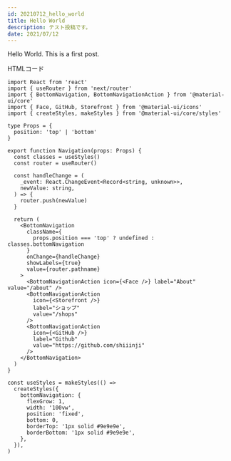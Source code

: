 ```yaml
---
id: 20210712_hello_world
title: Hello World
description: テスト投稿です。
date: 2021/07/12
---
```


Hello World.
This is a first post.

<div style={{ backgroundColor: 'blue' }}>HTMLコード</div>

```tsx
import React from 'react'
import { useRouter } from 'next/router'
import { BottomNavigation, BottomNavigationAction } from '@material-ui/core'
import { Face, GitHub, Storefront } from '@material-ui/icons'
import { createStyles, makeStyles } from '@material-ui/core/styles'

type Props = {
  position: 'top' | 'bottom'
}

export function Navigation(props: Props) {
  const classes = useStyles()
  const router = useRouter()

  const handleChange = (
    _event: React.ChangeEvent<Record<string, unknown>>,
    newValue: string,
  ) => {
    router.push(newValue)
  }

  return (
    <BottomNavigation
      className={
        props.position === 'top' ? undefined : classes.bottomNavigation
      }
      onChange={handleChange}
      showLabels={true}
      value={router.pathname}
    >
      <BottomNavigationAction icon={<Face />} label="About" value="/about" />
      <BottomNavigationAction
        icon={<Storefront />}
        label="ショップ"
        value="/shops"
      />
      <BottomNavigationAction
        icon={<GitHub />}
        label="Github"
        value="https://github.com/shiiinji"
      />
    </BottomNavigation>
  )
}

const useStyles = makeStyles(() =>
  createStyles({
    bottomNavigation: {
      flexGrow: 1,
      width: '100vw',
      position: 'fixed',
      bottom: 0,
      borderTop: '1px solid #9e9e9e',
      borderBottom: '1px solid #9e9e9e',
    },
  }),
)
```
